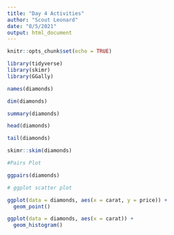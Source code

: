 ```yaml
---
title: "Day 4 Activities"
author: "Scout Leonard"
date: "8/5/2021"
output: html_document
---
```


```r
knitr::opts_chunk$set(echo = TRUE)

library(tidyverse)
library(skimr)
library(GGally)
```

```r
names(diamonds)

dim(diamonds)

summary(diamonds)

head(diamonds)

tail(diamonds)

skimr::skim(diamonds)

#Pairs Plot

ggpairs(diamonds)
```
```r
# ggplot scatter plot 

ggplot(data = diamonds, aes(x = carat, y = price)) +
  geom_point()
```

```r
ggplot(data = diamonds, aes(x = carat)) +
  geom_histogram()
```

```r

```

